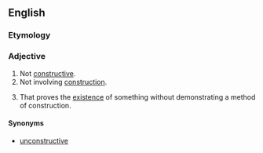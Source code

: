 ==English==

===Etymology===
{{prefix|non|constructive}}

===Adjective===
{{en-adj|-}}
# Not [[constructive]].
# Not involving [[construction]].
# {{context|mathematics|lang=en}} That proves the [[existence]] of something without demonstrating a method of construction.

====Synonyms====
* [[unconstructive]]